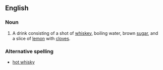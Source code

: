 ==English==
===Noun===
{{en-noun}}
# A drink consisting of a shot of [[whiskey]], boiling water, brown [[sugar]], and a slice of [[lemon]] with [[clove]]s.
===Alternative spelling===
*[[hot whisky]]